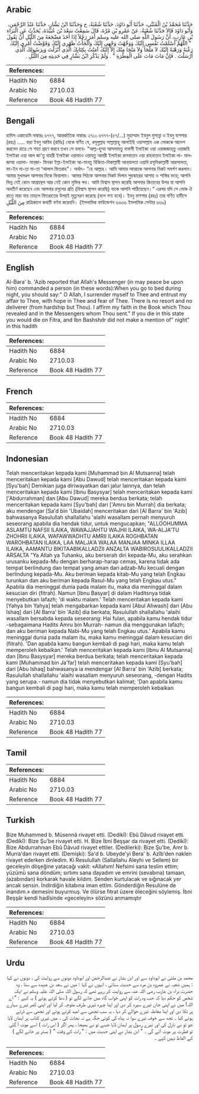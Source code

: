 ## Arabic


<div dir="rtl" lang="ar" style={{fontSize:'larger',backgroundColor:'#f8f9fa',padding:20}}>
حَدَّثَنَا مُحَمَّدُ بْنُ الْمُثَنَّى، حَدَّثَنَا أَبُو دَاوُدَ، حَدَّثَنَا شُعْبَةُ، ح وَحَدَّثَنَا ابْنُ بَشَّارٍ، حَدَّثَنَا عَبْدُ الرَّحْمَنِ، وَأَبُو دَاوُدَ قَالاَ حَدَّثَنَا شُعْبَةُ، عَنْ عَمْرِو بْنِ مُرَّةَ، قَالَ سَمِعْتُ سَعْدَ بْنَ عُبَيْدَةَ، يُحَدِّثُ عَنِ الْبَرَاءِ بْنِ عَازِبٍ، أَنَّ رَسُولَ اللَّهِ صلى الله عليه وسلم أَمَرَ رَجُلاً إِذَا أَخَذَ مَضْجَعَهُ مِنَ اللَّيْلِ أَنْ يَقُولَ ‏ "‏ اللَّهُمَّ أَسْلَمْتُ نَفْسِي إِلَيْكَ وَوَجَّهْتُ وَجْهِي إِلَيْكَ وَأَلْجَأْتُ ظَهْرِي إِلَيْكَ وَفَوَّضْتُ أَمْرِي إِلَيْكَ رَغْبَةً وَرَهْبَةً إِلَيْكَ لاَ مَلْجَأَ وَلاَ مَنْجَا مِنْكَ إِلاَّ إِلَيْكَ آمَنْتُ بِكِتَابِكَ الَّذِي أَنْزَلْتَ وَبِرَسُولِكَ الَّذِي أَرْسَلْتَ ‏.‏ فَإِنْ مَاتَ مَاتَ عَلَى الْفِطْرَةِ ‏"‏ ‏.‏ وَلَمْ يَذْكُرِ ابْنُ بَشَّارٍ فِي حَدِيثِهِ مِنَ اللَّيْلِ ‏.‏
</div>
<div style={{backgroundColor:'#f8f9fa',padding:20, marginBottom: 10}}><table> <thead> <tr> <th>References:</th> <th></th> </tr> </thead> <tbody><tr><td>Hadith No</td><td>6884</td></tr><tr><td>Arabic No</td><td>2710.03</td></tr><tr><td>Reference</td><td>Book 48 Hadith 77</td></tr></tbody></table></div>

## Bengali


<div dir="ltr" lang="bn" style={{fontSize:'larger',backgroundColor:'#f8f9fa',padding:20}}>
হাদিস একাডেমি নাম্বারঃ ৬৭৭৭, আন্তর্জাতিক নাম্বারঃ ২৭১০ ৬৭৭৭-(৫৭/...) মুহাম্মাদ ইবনুল মুসান্না ও ইবনু বাশশার (রহঃ) ..... বারা ইবনু আযিব (রাযিঃ) থেকে বর্ণিত যে, রসূলুল্লাহ সাল্লাল্লাহু আলাইহি ওয়াসাল্লাম এক লোককে আদেশ করলেন রাত্রে সে শয্যা গ্রহণ করবে তখন সে বলবে- "আল্ল-হুম্মা আসলামতু নাফসী ইলাইকা ওয়া ওয়াজজাহ্‌তু ওয়াজহি ইলাইকা ওয়া আল জা'তু যাহরী ইলাইকা ওয়াফাও ওয়ায্‌তু আমরী ইলাইকা রাগবাতান ওয়া রাহবাতান ইলাইকা লা- মালজাআ ওয়ালা- মান্‌জা- মিনকা ইল্লা-ইলাইকা আ-মানতু বিকিতা-বিকাল্লাযী আন্‌যালতা ওয়াবি রসূলিকাল্লাযী আরসালতা, ফা-ইন মা-তা মা-তা ‘আলাল ফিতরাহ"। অর্থাৎ- “হে আল্লাহ। আমি আমার আত্মাকে আপনার নিকট সমর্পণ করলাম। আমার মুখমণ্ডল আপনার দিকে ফিরালাম। আমার পিঠকে আপনার নিকট দিলাম পুরস্কারের আশায় ও শাস্তির ভয়ে; আপনি ভিন্ন নেই কোন আশ্রয়স্থল আর নেই কোন মুক্তির পথ। আমি বিশ্বাস স্থাপন করেছি আপনার কিতাবের উপর যা আপনি অবতীর্ণ করেছেন এবং আপনার রসূলের প্রতি (বিশ্বাস স্থাপন করেছি) যাকে আপনি পাঠিয়েছেন।” এরপর যদি সে লোক ঐ রাতে মারা যায় তাহলে ফিতরাতের উপরই মৃত্যুবরণ করেছে (বলে গণ্য হবে)। ইবনু বাশশার (রহঃ) তার বর্ণিত হাদীসে مِنَ اللَّيْلِ রাত্রিকালে কথাটি বর্ণনা করেননি। (ইসলামিক ফাউন্ডেশন ৬৬৩৬ ইসলামিক সেন্টার ৬৬৯)
</div>
<div style={{backgroundColor:'#f8f9fa',padding:20, marginBottom: 10}}><table> <thead> <tr> <th>References:</th> <th></th> </tr> </thead> <tbody><tr><td>Hadith No</td><td>6884</td></tr><tr><td>Arabic No</td><td>2710.03</td></tr><tr><td>Reference</td><td>Book 48 Hadith 77</td></tr></tbody></table></div>

## English


<div dir="ltr" lang="en" style={{fontSize:'larger',backgroundColor:'#f8f9fa',padding:20}}>
Al-Bara' b. 'Azib reported that Allah's Messenger (in may peace be upon him) commanded a person (in these words):When you go to bed during night, you should say:" O Allah, I surrender myself to Thee and entrust my affair to Thee, with hope in Thee and fear of Thee. There is no resort and no deliverer (from hardship but Thou). I affirm my faith in the Book which Thou revealed and in the Messengers whom Thou sent." If you die in this state you would die on Fitra, and Ibn Bashshdr did not make a mention of" night" in this hadith
</div>
<div style={{backgroundColor:'#f8f9fa',padding:20, marginBottom: 10}}><table> <thead> <tr> <th>References:</th> <th></th> </tr> </thead> <tbody><tr><td>Hadith No</td><td>6884</td></tr><tr><td>Arabic No</td><td>2710.03</td></tr><tr><td>Reference</td><td>Book 48 Hadith 77</td></tr></tbody></table></div>

## French


<div dir="ltr" lang="fr" style={{fontSize:'larger',backgroundColor:'#f8f9fa',padding:20}}>

</div>
<div style={{backgroundColor:'#f8f9fa',padding:20, marginBottom: 10}}><table> <thead> <tr> <th>References:</th> <th></th> </tr> </thead> <tbody><tr><td>Hadith No</td><td>6884</td></tr><tr><td>Arabic No</td><td>2710.03</td></tr><tr><td>Reference</td><td>Book 48 Hadith 77</td></tr></tbody></table></div>

## Indonesian


<div dir="ltr" lang="id" style={{fontSize:'larger',backgroundColor:'#f8f9fa',padding:20}}>
Telah menceritakan kepada kami [Muhammad bin Al Mutsanna] telah menceritakan kepada kami [Abu Dawud] telah menceritakan kepada kami [Syu'bah] Demikian juga diriwayatkan dari jalur lainnya, dan telah menceritakan kepada kami [Ibnu Basysyar] telah menceritakan kepada kami ['Abdurrahman] dan [Abu Dawud] mereka berdua berkata; telah menceritakan kepada kami [Syu'bah] dari ['Amru bin Murrah] dia berkata; aku mendengar [Sa'd bin 'Ubaidah] menceritakan dari [Al Barra' bin 'Azib] bahwasanya Rasulullah shallallahu 'alaihi wasallam pernah menyuruh seseorang apabila dia hendak tidur, untuk mengucapkan; "ALLOOHUMMA ASLAMTU NAFSII ILAIKA, WAWAJJAHTU WAJHII ILAIKA, WA-ALJA'TU ZHOHRII ILAIKA, WAFAWWADHTU AMRII ILAIKA ROGHBATAN WAROHBATAN ILAIKA, LAA MALJA'A WALAA MANJAA MINKA ILLAA ILAIKA, AAMANTU BIKITAABIKALLADZII ANZALTA WABIROSUULIKALLADZII ARSALTA "Ya AIlah ya Tuhanku, aku berserah diri kepada-Mu, aku serahkan urusanku kepada-Mu dengan berharap-harap cemas, karena tidak ada tempat berlindung dan tempat yang aman dari adzab-Mu kecuali dengan berlindung kepada-Mu. Aku beriman kepada kitab-Mu yang telah Engkau turunkan dan aku beriman kepada Rasul-Mu yang telah Engkau utus." Apabila dia meninggal dunia pada malam itu, maka dia meninggal dalam kesucian diri (fitrah). Namun [Ibnu Basyar] di dalam Haditsnya tidak menyebutkan lafazh; 'di waktu malam.' Telah menceritakan kepada kami [Yahya bin Yahya] telah mengabarkan kepada kami [Abul Ahwash] dari [Abu Ishaq] dari [Al Barra' bin 'Azib] dia berkata; Rasulullah shallallahu 'alaihi wasallam bersabda kepada seseorang: Hai fulan, apabila kamu hendak tidur -sebagaimana Hadits Amru bin Murrah- namun dia menggunakan lafazh; dan aku beriman kepada Nabi-Mu yang telah Engkau utus.' Apabila kamu meninggal dunia pada malam itu, maka kamu meninggal dalam kesucian diri (fitrah). 'Dan apabila kamu bangun kembali di pagi hari, maka kamu telah memperoleh kebaikan.' Telah menceritakan kepada kami [Ibnu Al Mutsanna] dan [Ibnu Basysyar] mereka berdua berkata; telah menceritakan kepada kami [Muhammad bin Ja'far] telah menceritakan kepada kami [Syu'bah] dari [Abu Ishaq] bahwasanya ia mendengar [Al Barra' bin 'Azib] berkata; Rasulullah shallallahu 'alaihi wasallam menyuruh seseorang, -dengan Hadits yang serupa.- namun dia tidak menyebutkan kalimat; 'Dan apabila kamu bangun kembali di pagi hari, maka kamu telah memperoleh kebaikan
</div>
<div style={{backgroundColor:'#f8f9fa',padding:20, marginBottom: 10}}><table> <thead> <tr> <th>References:</th> <th></th> </tr> </thead> <tbody><tr><td>Hadith No</td><td>6884</td></tr><tr><td>Arabic No</td><td>2710.03</td></tr><tr><td>Reference</td><td>Book 48 Hadith 77</td></tr></tbody></table></div>

## Tamil


<div dir="ltr" lang="ta" style={{fontSize:'larger',backgroundColor:'#f8f9fa',padding:20}}>

</div>
<div style={{backgroundColor:'#f8f9fa',padding:20, marginBottom: 10}}><table> <thead> <tr> <th>References:</th> <th></th> </tr> </thead> <tbody><tr><td>Hadith No</td><td>6884</td></tr><tr><td>Arabic No</td><td>2710.03</td></tr><tr><td>Reference</td><td>Book 48 Hadith 77</td></tr></tbody></table></div>

## Turkish


<div dir="ltr" lang="tr" style={{fontSize:'larger',backgroundColor:'#f8f9fa',padding:20}}>
Bize Muhammed b. Müsennâ rivayet etti. (Dedikî): Ebû Dâvud rivayet etti. (Dedikî): Bize Şu'be rivayet etti. H. Bize İbni Beşşar da rivayet etti. (Dedikî): Bize Abdurrahnıan Ebû Dâvud rivayet ettiler. (Dedilerki): Bize Şu'be, Amr b. Murra'dan rivayet etti. (Demişki): Sa'd b. Ubeyde'yi Bera' b. Azîb'den naklen rivayet ederken dinledim. Ki Resulullah (Sallallahu Aleyhi ve Sellem) bir geceleyin döşeğine yatacağı vakit: «Allahım! Nefsimi sana teslim ettim; yüzümü sana döndüm; sırtımı sana dayadım ve emrini (sevabına) tamaan, (azabından) korkarak havale kıldım. Senden kurtulacak ve sığınacak yer ancak sensin. İndirdiğin kitabına iman ettim. Gönderdiğin Resulüne de inandım.» demesini buyurmuş. Ve ölürse fıtrat üzere öleceğini söylemiş. İbni Beşşâr kendi hadîsinde «geceleyin» sözünü anmamıştır
</div>
<div style={{backgroundColor:'#f8f9fa',padding:20, marginBottom: 10}}><table> <thead> <tr> <th>References:</th> <th></th> </tr> </thead> <tbody><tr><td>Hadith No</td><td>6884</td></tr><tr><td>Arabic No</td><td>2710.03</td></tr><tr><td>Reference</td><td>Book 48 Hadith 77</td></tr></tbody></table></div>

## Urdu


<div dir="rtl" lang="ur" style={{fontSize:'larger',backgroundColor:'#f8f9fa',padding:20}}>
محمد بن مثنیٰ نے ابوداود سے اور ابن بشار نے عبدالرحمٰن اور ابوداود دونوں سے روایت کی ، دونوں نے کہا : ہمیں شعبہ نے عمروہ بن مرہ سے حدیث سنائی ، انہوں نے کہا : میں نے سعد بن عبیدہ سے سنا ، وہ حضرت براء بن عازب رضی اللہ عنہ سے روایت کر رہے تھے کہ رسول اللہ صلی اللہ علیہ وسلم نے ایک شخص کو حکم دیا کہ جب وہ رات کو اپنی خواب گاہ میں جانے لگے تو ( دعا کرتے ہوئے ) یہ کہے : " اے اللہ! میں نے اپنی جان تیرے سپرد کر دی اور اپنا چہرہ تیری طرف متوجہ کر لیا اور اپنی کمر تیرے سہارے پر ٹکا دی اور اپنا معاملہ تیرے حوالے کر دیا ، یہ سب تجھی سے امید کرتے ہوئے اور تجھی سے ڈرتے ہوئے کیا ۔ تجھ سے خوف تیرے سوا نہ پناہ کی کوئی جگہ ہے نہ نجات کی ۔ میں تیری کتاب پر ایمان لایا جو تو نے نازل کی اور تیرے رسول پر ایمان لایا جسے تو نے بھیجا ، پھر اگر ( اس رات ) اسے موت آ گئی تو فطرت پر موت آئے گی ۔ " ابن بشار نے اپنی حدیث میں : " رات کے وقت " ( بستر پر جانے لگے ) کے الفاظ نہیں کہے ۔
</div>
<div style={{backgroundColor:'#f8f9fa',padding:20, marginBottom: 10}}><table> <thead> <tr> <th>References:</th> <th></th> </tr> </thead> <tbody><tr><td>Hadith No</td><td>6884</td></tr><tr><td>Arabic No</td><td>2710.03</td></tr><tr><td>Reference</td><td>Book 48 Hadith 77</td></tr></tbody></table></div>